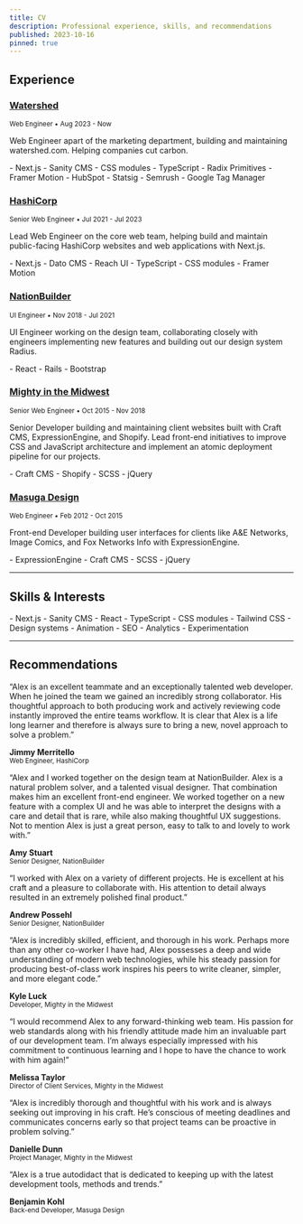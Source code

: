 ```yaml
---
title: CV
description: Professional experience, skills, and recommendations
published: 2023-10-16
pinned: true
---
```


## Experience

<Spacer height="lg" />

### [Watershed](https://watershed.com)
<small>Web Engineer &bull; Aug 2023 - Now</small>

Web Engineer apart of the marketing department, building and maintaining watershed.com. Helping companies cut carbon.

<Columns>
- Next.js
- Sanity CMS
- CSS modules
- TypeScript
- Radix Primitives
- Framer Motion
- HubSpot
- Statsig
- Semrush
- Google Tag Manager
</Columns>

<Spacer height="lg" />

### [HashiCorp](https://hashicorp.com)
<small>Senior Web Engineer &bull; Jul 2021 - Jul 2023</small>

Lead Web Engineer on the core web team, helping build and maintain public-facing HashiCorp websites and web applications with Next.js.

<Columns>
- Next.js
- Dato CMS
- Reach UI
- TypeScript
- CSS modules
- Framer Motion
</Columns>

<Spacer height="lg" />

### [NationBuilder](https://nationbuilder.com/)
<small>UI Engineer &bull; Nov 2018 - Jul 2021</small>

UI Engineer working on the design team, collaborating closely with engineers implementing new features and building out our design system Radius.

<Columns>
- React
- Rails
- Bootstrap
</Columns>

<Spacer height="lg" />

### [Mighty in the Midwest](https://mightyinthemidwest.com/)
<small>Senior Web Engineer &bull; Oct 2015 - Nov 2018</small>

Senior Developer building and maintaining client websites built with Craft CMS, ExpressionEngine, and Shopify. Lead front-end initiatives to improve CSS and JavaScript architecture and implement an atomic deployment pipeline for our projects.

<Columns>
- Craft CMS
- Shopify
- SCSS
- jQuery
</Columns>

<Spacer height="lg" />

### [Masuga Design](https://gomasuga.com)
<small>Web Engineer &bull; Feb 2012 - Oct 2015</small>

Front-end Developer building user interfaces for clients like A&E Networks, Image Comics, and Fox Networks Info with ExpressionEngine.

<Columns>
- ExpressionEngine
- Craft CMS
- SCSS
- jQuery
</Columns>

---

## Skills & Interests

<Spacer height="lg" />

<Columns>
- Next.js
- Sanity CMS
- React
- TypeScript
- CSS modules
- Tailwind CSS
- Design systems
- Animation
- SEO
- Analytics
- Experimentation
</Columns>

---

## Recommendations

<Spacer height="lg" />

“Alex is an excellent teammate and an exceptionally talented web developer. When he joined the team we gained an incredibly strong collaborator. His thoughtful approach to both producing work and actively reviewing code instantly improved the entire teams workflow. It is clear that Alex is a life long learner and therefore is always sure to bring a new, novel approach to solve a problem.”

**Jimmy Merritello** <br/><small>Web Engineer, HashiCorp</small>

<Spacer height="lg" />

“Alex and I worked together on the design team at NationBuilder. Alex is a natural problem solver, and a talented visual designer. That combination makes him an excellent front-end engineer. We worked together on a new feature with a complex UI and he was able to interpret the designs with a care and detail that is rare, while also making thoughtful UX suggestions. Not to mention Alex is just a great person, easy to talk to and lovely to work with.”

**Amy Stuart** <br/><small>Senior Designer, NationBuilder</small>

<Spacer height="lg" />

“I worked with Alex on a variety of different projects. He is excellent at his craft and a pleasure to collaborate with. His attention to detail always resulted in an extremely polished final product.”

**Andrew Possehl** <br/><small>Senior Designer, NationBuilder</small>

<Spacer height="lg" />

“Alex is incredibly skilled, efficient, and thorough in his work. Perhaps more than any other co-worker I have had, Alex possesses a deep and wide understanding of modern web technologies, while his steady passion for producing best-of-class work inspires his peers to write cleaner, simpler, and more elegant code.”

**Kyle Luck** <br/><small>Developer, Mighty in the Midwest</small>

<Spacer height="lg" />

“I would recommend Alex to any forward-thinking web team. His passion for web standards along with his friendly attitude made him an invaluable part of our development team. I’m always especially impressed with his commitment to continuous learning and I hope to have the chance to work with him again!”

**Melissa Taylor** <br/><small>Director of Client Services, Mighty in the Midwest</small>

<Spacer height="lg" />

“Alex is incredibly thorough and thoughtful with his work and is always seeking out improving in his craft. He’s conscious of meeting deadlines and communicates concerns early so that project teams can be proactive in problem solving.”

**Danielle Dunn** <br/><small>Project Manager, Mighty in the Midwest</small>

<Spacer height="lg" />

“Alex is a true autodidact that is dedicated to keeping up with the latest development tools, methods and trends.”

**Benjamin Kohl** <br/><small>Back-end Developer, Masuga Design</small>
